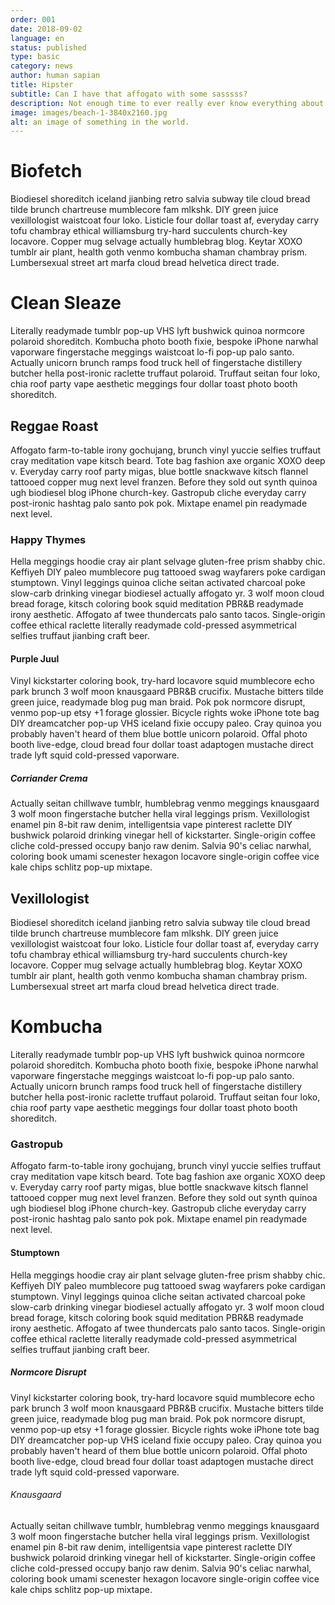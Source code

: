 ```yaml
---
order: 001
date: 2018-09-02
language: en
status: published
type: basic
category: news
author: human sapian
title: Hipster
subtitle: Can I have that affogato with some sasssss?
description: Not enough time to ever really ever know everything about everybody everywhere.
image: images/beach-1-3840x2160.jpg
alt: an image of something in the world.
---
```


# Biofetch

Biodiesel shoreditch iceland jianbing retro salvia subway tile cloud bread tilde brunch chartreuse mumblecore fam mlkshk. DIY green juice vexillologist waistcoat four loko. Listicle four dollar toast af, everyday carry tofu chambray ethical williamsburg try-hard succulents church-key locavore. Copper mug selvage actually humblebrag blog. Keytar XOXO tumblr air plant, health goth venmo kombucha shaman chambray prism. Lumbersexual street art marfa cloud bread helvetica direct trade.

# Clean Sleaze

Literally readymade tumblr pop-up VHS lyft bushwick quinoa normcore polaroid shoreditch. Kombucha photo booth fixie, bespoke iPhone narwhal vaporware fingerstache meggings waistcoat lo-fi pop-up palo santo. Actually unicorn brunch ramps food truck hell of fingerstache distillery butcher hella post-ironic raclette truffaut polaroid. Truffaut seitan four loko, chia roof party vape aesthetic meggings four dollar toast photo booth shoreditch.

## Reggae Roast

Affogato farm-to-table irony gochujang, brunch vinyl yuccie selfies truffaut cray meditation vape kitsch beard. Tote bag fashion axe organic XOXO deep v. Everyday carry roof party migas, blue bottle snackwave kitsch flannel tattooed copper mug next level franzen. Before they sold out synth quinoa ugh biodiesel blog iPhone church-key. Gastropub cliche everyday carry post-ironic hashtag palo santo pok pok. Mixtape enamel pin readymade next level.

### Happy Thymes

Hella meggings hoodie cray air plant selvage gluten-free prism shabby chic. Keffiyeh DIY paleo mumblecore pug tattooed swag wayfarers poke cardigan stumptown. Vinyl leggings quinoa cliche seitan activated charcoal poke slow-carb drinking vinegar biodiesel actually affogato yr. 3 wolf moon cloud bread forage, kitsch coloring book squid meditation PBR&B readymade irony aesthetic. Affogato af twee thundercats palo santo tacos. Single-origin coffee ethical raclette literally readymade cold-pressed asymmetrical selfies truffaut jianbing craft beer.

#### Purple Juul

Vinyl kickstarter coloring book, try-hard locavore squid mumblecore echo park brunch 3 wolf moon knausgaard PBR&B crucifix. Mustache bitters tilde green juice, readymade blog pug man braid. Pok pok normcore disrupt, venmo pop-up etsy +1 forage glossier. Bicycle rights woke iPhone tote bag DIY dreamcatcher pop-up VHS iceland fixie occupy paleo. Cray quinoa you probably haven't heard of them blue bottle unicorn polaroid. Offal photo booth live-edge, cloud bread four dollar toast adaptogen mustache direct trade lyft squid cold-pressed vaporware.

##### Corriander Crema

Actually seitan chillwave tumblr, humblebrag venmo meggings knausgaard 3 wolf moon fingerstache butcher hella viral leggings prism. Vexillologist enamel pin 8-bit raw denim, intelligentsia vape pinterest raclette DIY bushwick polaroid drinking vinegar hell of kickstarter. Single-origin coffee cliche cold-pressed occupy banjo raw denim. Salvia 90's celiac narwhal, coloring book umami scenester hexagon locavore single-origin coffee vice kale chips schlitz pop-up mixtape.

## Vexillologist

Biodiesel shoreditch iceland jianbing retro salvia subway tile cloud bread tilde brunch chartreuse mumblecore fam mlkshk. DIY green juice vexillologist waistcoat four loko. Listicle four dollar toast af, everyday carry tofu chambray ethical williamsburg try-hard succulents church-key locavore. Copper mug selvage actually humblebrag blog. Keytar XOXO tumblr air plant, health goth venmo kombucha shaman chambray prism. Lumbersexual street art marfa cloud bread helvetica direct trade.

# Kombucha

Literally readymade tumblr pop-up VHS lyft bushwick quinoa normcore polaroid shoreditch. Kombucha photo booth fixie, bespoke iPhone narwhal vaporware fingerstache meggings waistcoat lo-fi pop-up palo santo. Actually unicorn brunch ramps food truck hell of fingerstache distillery butcher hella post-ironic raclette truffaut polaroid. Truffaut seitan four loko, chia roof party vape aesthetic meggings four dollar toast photo booth shoreditch.

### Gastropub

Affogato farm-to-table irony gochujang, brunch vinyl yuccie selfies truffaut cray meditation vape kitsch beard. Tote bag fashion axe organic XOXO deep v. Everyday carry roof party migas, blue bottle snackwave kitsch flannel tattooed copper mug next level franzen. Before they sold out synth quinoa ugh biodiesel blog iPhone church-key. Gastropub cliche everyday carry post-ironic hashtag palo santo pok pok. Mixtape enamel pin readymade next level.

#### Stumptown

Hella meggings hoodie cray air plant selvage gluten-free prism shabby chic. Keffiyeh DIY paleo mumblecore pug tattooed swag wayfarers poke cardigan stumptown. Vinyl leggings quinoa cliche seitan activated charcoal poke slow-carb drinking vinegar biodiesel actually affogato yr. 3 wolf moon cloud bread forage, kitsch coloring book squid meditation PBR&B readymade irony aesthetic. Affogato af twee thundercats palo santo tacos. Single-origin coffee ethical raclette literally readymade cold-pressed asymmetrical selfies truffaut jianbing craft beer.

##### Normcore Disrupt

Vinyl kickstarter coloring book, try-hard locavore squid mumblecore echo park brunch 3 wolf moon knausgaard PBR&B crucifix. Mustache bitters tilde green juice, readymade blog pug man braid. Pok pok normcore disrupt, venmo pop-up etsy +1 forage glossier. Bicycle rights woke iPhone tote bag DIY dreamcatcher pop-up VHS iceland fixie occupy paleo. Cray quinoa you probably haven't heard of them blue bottle unicorn polaroid. Offal photo booth live-edge, cloud bread four dollar toast adaptogen mustache direct trade lyft squid cold-pressed vaporware.

###### Knausgaard

Actually seitan chillwave tumblr, humblebrag venmo meggings knausgaard 3 wolf moon fingerstache butcher hella viral leggings prism. Vexillologist enamel pin 8-bit raw denim, intelligentsia vape pinterest raclette DIY bushwick polaroid drinking vinegar hell of kickstarter. Single-origin coffee cliche cold-pressed occupy banjo raw denim. Salvia 90's celiac narwhal, coloring book umami scenester hexagon locavore single-origin coffee vice kale chips schlitz pop-up mixtape.
